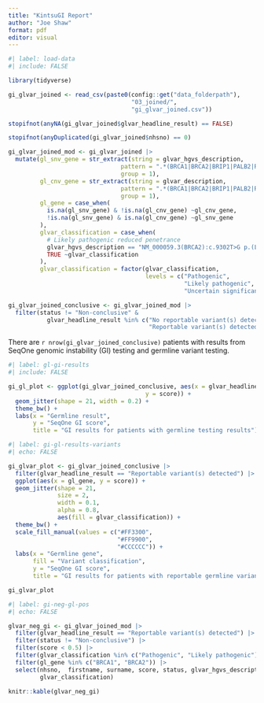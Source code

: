 ```yaml
---
title: "KintsuGI Report"
author: "Joe Shaw"
format: pdf
editor: visual
---
```


```r
#| label: load-data
#| include: FALSE

library(tidyverse)

gi_glvar_joined <- read_csv(paste0(config::get("data_folderpath"),
                                   "03_joined/",
                                   "gi_glvar_joined.csv"))

stopifnot(anyNA(gi_glvar_joined$glvar_headline_result) == FALSE)

stopifnot(anyDuplicated(gi_glvar_joined$nhsno) == 0)

gi_glvar_joined_mod <- gi_glvar_joined |> 
  mutate(gl_snv_gene = str_extract(string = glvar_hgvs_description,
                                pattern = ".*(BRCA1|BRCA2|BRIP1|PALB2|RAD51D|MSH2|MSH6).*",
                                group = 1),
         gl_cnv_gene = str_extract(string = glvar_description,
                                pattern = ".*(BRCA1|BRCA2|BRIP1|PALB2|RAD51D|MSH2|MSH6).*",
                                group = 1),
         gl_gene = case_when(
           is.na(gl_snv_gene) & !is.na(gl_cnv_gene) ~gl_cnv_gene,
           !is.na(gl_snv_gene) & is.na(gl_cnv_gene) ~gl_snv_gene
         ),
         glvar_classification = case_when(
           # Likely pathogenic reduced penetrance
           glvar_hgvs_description == "NM_000059.3(BRCA2):c.9302T>G p.(Leu3101Arg)" ~"Likely pathogenic",
           TRUE ~glvar_classification
         ),
         glvar_classification = factor(glvar_classification,
                                       levels = c("Pathogenic",
                                                  "Likely pathogenic",
                                                  "Uncertain significance")))

gi_glvar_joined_conclusive <- gi_glvar_joined_mod |> 
  filter(status != "Non-conclusive" &
           glvar_headline_result %in% c("No reportable variant(s) detected",
                                        "Reportable variant(s) detected"))

```

There are `r nrow(gi_glvar_joined_conclusive)` patients with results from SeqOne genomic instability (GI) testing and germline variant testing.

```r
#| label: gl-gi-results
#| include: FALSE

gi_gl_plot <- ggplot(gi_glvar_joined_conclusive, aes(x = glvar_headline_result,
                                       y = score)) +
  geom_jitter(shape = 21, width = 0.2) +
  theme_bw() +
  labs(x = "Germline result", 
       y = "SeqOne GI score",
       title = "GI results for patients with germline testing results")

```

```r
#| label: gi-gl-results-variants
#| echo: FALSE

gi_glvar_plot <- gi_glvar_joined_conclusive |> 
  filter(glvar_headline_result == "Reportable variant(s) detected") |> 
  ggplot(aes(x = gl_gene, y = score)) +
  geom_jitter(shape = 21, 
              size = 2,
              width = 0.1, 
              alpha = 0.8,
              aes(fill = glvar_classification)) +
  theme_bw() +
  scale_fill_manual(values = c("#FF3300",
                               "#FF9900",
                               "#CCCCCC")) +
  labs(x = "Germline gene",
       fill = "Variant classification",
       y = "SeqOne GI score",
       title = "GI results for patients with reportable germline variants")

gi_glvar_plot

```

```r
#| label: gi-neg-gl-pos
#| echo: FALSE

glvar_neg_gi <- gi_glvar_joined_mod |> 
  filter(glvar_headline_result == "Reportable variant(s) detected") |> 
  filter(status != "Non-conclusive") |> 
  filter(score < 0.5) |> 
  filter(glvar_classification %in% c("Pathogenic", "Likely pathogenic")) |> 
  filter(gl_gene %in% c("BRCA1", "BRCA2")) |> 
  select(nhsno,  firstname, surname, score, status, glvar_hgvs_description,
         glvar_classification)

knitr::kable(glvar_neg_gi)

```


